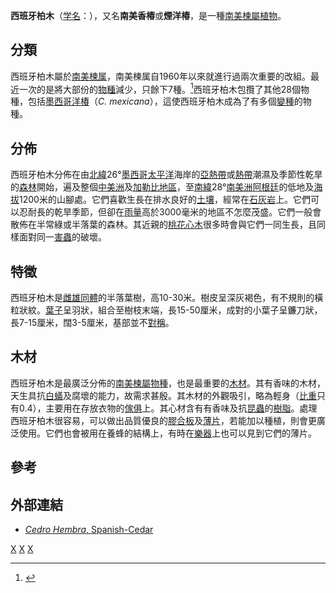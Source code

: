 {{Speciesbox 
| taxon = Cedrela odorata
| image = Cedrela odorata foliage.jpg
| status = VU
| status_system = iucn2.3
| status_ref = <ref name=IUCN>{{IUCN2009|assessors=Americas Regional Workshop (Conservation & Sustainable Management of Trees, Costa Rica)|year=1998|title=Cedrela odorata|id=32292|downloaded=2009-08-10}}</ref>
| binomial_authority = [[卡爾·林奈|L.]]
}}

'''西班牙柏木'''（[[学名|学名]]：''{{lang|la|Cedrela odorata}}''），又名'''南美香椿'''或'''煙洋椿'''，是一種[[南美楝屬|南美楝屬]][[植物|植物]]。

==分類==
西班牙柏木屬於[[南美楝属|南美楝属]]，南美楝属自1960年以來就進行過兩次重要的改組。最近一次的是將大部份的[[物種|物種]]減少，只餘下7種。<ref>{{Cite journal en|author=Pennington, T.D.|year=1981|title=Meliaceae|journal=Flora Neotropica, Monograph 28|pages=470 pp.}}</ref>西班牙柏木包攬了其他28個物種，包括[[墨西哥洋椿|墨西哥洋椿]]（''C. mexicana''），這使西班牙柏木成為了有多個[[變種|變種]]的物種。

==分佈==
西班牙柏木分佈在由[[北緯|北緯]]26°[[墨西哥|墨西哥]][[太平洋|太平洋]]海岸的[[亞熱帶|亞熱帶]]或[[熱帶|熱帶]]潮濕及季節性乾旱的[[森林|森林]]開始，遍及整個[[中美洲|中美洲]]及[[加勒比地區|加勒比地區]]，至[[南緯|南緯]]28°[[南美洲|南美洲]][[阿根廷|阿根廷]]的低地及[[海拔|海拔]]1200米的山腳處。它們喜歡生長在排水良好的[[土壤|土壤]]，經常在[[石灰岩|石灰岩]]上。它們可以忍耐長的乾旱季節，但卻在[[雨量|雨量]]高於3000毫米的地區不怎麼茂盛。它們一般會散佈在半常綠或半落葉的森林。其近親的[[桃花心木|桃花心木]]很多時會與它們一同生長，且同樣面對同一[[害蟲|害蟲]]的破壞。

==特徵==
西班牙柏木是[[雌雄同體|雌雄同體]]的半落葉樹，高10-30米。樹皮呈深灰褐色，有不規則的橫粒狀紋。[[葉子|葉子]]呈羽狀，組合至樹枝末端，長15-50厘米，成對的小葉子呈鐮刀狀，長7-15厘米，闊3-5厘米，基部並不[[對稱|對稱]]。

==木材==
西班牙柏木是最廣泛分佈的[[南美楝屬|南美楝屬]][[物種|物種]]，也是最重要的[[木材|木材]]。其有香味的木材，天生具抗[[白蟻|白蟻]]及腐壞的能力，故需求甚殷。其木材的外觀吸引，略為輕身（[[比重|比重]]只有0.4），主要用在存放衣物的[[傢俱|傢俱]]上。其心材含有有香味及抗[[昆蟲|昆蟲]]的[[樹脂|樹脂]]。處理西班牙柏木很容易，可以做出品質優良的[[膠合板|膠合板]]及[[薄片|薄片]]，若能加以種植，則會更廣泛使用。它們也會被用在養蜂的結構上，有時在[[樂器|樂器]]上也可以見到它們的薄片。

==參考==
{{reflist}}

==外部連結==
* [http://www.na.fs.fed.us/spfo/pubs/silvics_manual/volume_2/cedrela/ordota.htm ''Cedro Hembra'', Spanish-Cedar] {{Wayback|url=http://www.na.fs.fed.us/spfo/pubs/silvics_manual/volume_2/cedrela/ordota.htm |date=20160614090310 }}
{{Taxonbar}}

[[Category:洋椿屬|X]]
[[Category:木材|X]]
[[Category:卡尔·林奈命名的生物分类|X]]